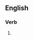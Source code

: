 ==English==

===Verb===
{{head|en|verb form}}

# {{present participle of|recommence|lang=en|nocat=1}}